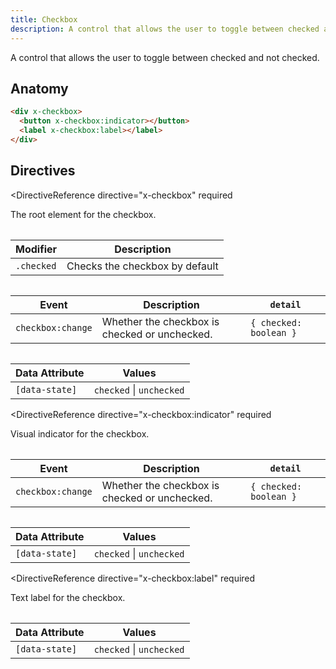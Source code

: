 ```yaml
---
title: Checkbox
description: A control that allows the user to toggle between checked and not checked.
---
```



<Toolbelt />

<Lede>
  A control that allows the user to toggle between checked and not checked.
</Lede>

<CheckboxDemo />

## Anatomy

```html
<div x-checkbox>
  <button x-checkbox:indicator></button>
  <label x-checkbox:label></label>
</div>
```

## Directives

<DirectiveReference
  directive="x-checkbox"
  required
>
  The root element for the checkbox.

  <Table>

| Modifier   | Description                    |
| ---------- | ------------------------------ |
| `.checked` | Checks the checkbox by default |

  </Table>

  <Table>

| Event               | Description                                   | `detail`               |
| ------------------- | --------------------------------------------- | ---------------------- |
| `checkbox:change` | Whether the checkbox is checked or unchecked. | `{ checked: boolean }` |

  </Table>

  <Table>

| Data Attribute | Values                   |
| -------------- | ------------------------ |
| `[data-state]` | `checked` \| `unchecked` |

  </Table>
</DirectiveReference>

<DirectiveReference
  directive="x-checkbox:indicator"
  required
>
  Visual indicator for the checkbox.

  <Table>

| Event               | Description                                   | `detail`               |
| ------------------- | --------------------------------------------- | ---------------------- |
| `checkbox:change` | Whether the checkbox is checked or unchecked. | `{ checked: boolean }` |

  </Table>

  <Table>

| Data Attribute | Values                   |
| -------------- | ------------------------ |
| `[data-state]` | `checked` \| `unchecked` |

  </Table>
</DirectiveReference>

<DirectiveReference
  directive="x-checkbox:label"
  required
>
  Text label for the checkbox.

  <Table>

| Data Attribute | Values                   |
| -------------- | ------------------------ |
| `[data-state]` | `checked` \| `unchecked` |

  </Table>
</DirectiveReference>
